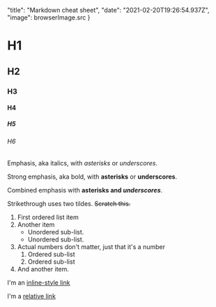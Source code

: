 
  "title": "Markdown cheat sheet",
  "date": "2021-02-20T19:26:54.937Z",
  "image": browserImage.src
}

# H1
## H2
### H3
#### H4
##### H5
###### H6

Emphasis, aka italics, with *asterisks* or _underscores_.

Strong emphasis, aka bold, with **asterisks** or __underscores__.

Combined emphasis with **asterisks and _underscores_**.

Strikethrough uses two tildes. <s>Scratch this.</s>

1. First ordered list item
2. Another item
    - Unordered sub-list.
    - Unordered sub-list.
1. Actual numbers don't matter, just that it's a number
    1. Ordered sub-list
    1. Ordered sub-list
4. And another item.

I'm an [inline-style link](https://www.google.com)

I'm a [relative link](../blob/master/LICENSE)
